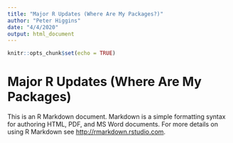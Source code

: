 ```yaml
---
title: "Major R Updates (Where Are My Packages?)"
author: "Peter Higgins"
date: "4/4/2020"
output: html_document
---
```


```r
knitr::opts_chunk$set(echo = TRUE)
```

# Major R Updates (Where Are My Packages)

This is an R Markdown document. Markdown is a simple formatting syntax for authoring HTML, PDF, and MS Word documents. For more details on using R Markdown see <http://rmarkdown.rstudio.com>.

